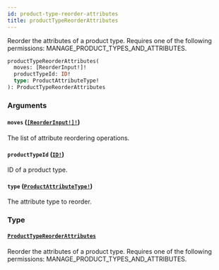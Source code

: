 ```yaml
---
id: product-type-reorder-attributes
title: productTypeReorderAttributes
---
```


Reorder the attributes of a product type. Requires one of the following permissions: MANAGE_PRODUCT_TYPES_AND_ATTRIBUTES.

```graphql
productTypeReorderAttributes(
  moves: [ReorderInput!]!
  productTypeId: ID!
  type: ProductAttributeType!
): ProductTypeReorderAttributes

```

### Arguments

#### `moves` ([`[ReorderInput!]!`](../../../developer/api-reference/inputs/reorder-input))

The list of attribute reordering operations.

#### `productTypeId` ([`ID!`](../../../developer/api-reference/scalars/id))

ID of a product type.

#### `type` ([`ProductAttributeType!`](../../../developer/api-reference/enums/product-attribute-type))

The attribute type to reorder.

### Type

#### [`ProductTypeReorderAttributes`](../../../developer/api-reference/objects/product-type-reorder-attributes)

Reorder the attributes of a product type. Requires one of the following permissions: MANAGE_PRODUCT_TYPES_AND_ATTRIBUTES.
